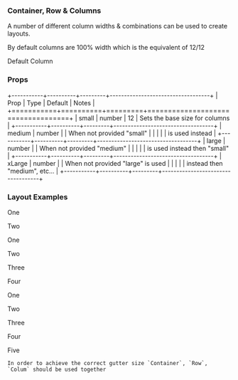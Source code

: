 
### Container, Row & Columns

A number of different column widths & combinations can be used to create layouts.

By default columns are 100% width which is the equivalent of 12/12

<Resizable>
  <Container>
      <Row>
          <Column><p style={contentStyles}>Default Column</p></Column>
      </Row>
  </Container>
</Resizable>

### Props

+-----------+----------+---------+-----------------------------------+
| Prop      | Type     | Default | Notes                             |
+===========+==========+=========+===================================+
| small     | number   |   12    | Sets the base size for columns    |
+-----------+----------+---------+-----------------------------------+
| medium    | number   |         | When not provided "small"         |
|           |          |         | is used instead                   |
+-----------+----------+---------+-----------------------------------+
| large     | number   |         | When not provided "medium"        |
|           |          |         | is used instead then "small"      |
+-----------+----------+---------+-----------------------------------+
| xLarge    | number   |         | When not provided "large" is used |
|           |          |         | instead then "medium", etc...     |
+-----------+----------+---------+-----------------------------------+

### Layout Examples

<Resizable responsive>
  <div>
    <Container style={{ paddingBottom: "20px" }}>
        <Row>
            <Column small={12} medium={6}><p style={contentStyles}>One</p></Column>
            <Column small={12} medium={6}><p style={contentStyles}>Two</p></Column>
        </Row>
    </Container>
    <Container style={{ paddingBottom: "20px" }}>
        <Row>
            <Column small={2}><p style={contentStyles}>One</p></Column>
            <Column small={4}><p style={contentStyles}>Two</p></Column>
            <Column small={2}><p style={contentStyles}>Three</p></Column>
            <Column small={4}><p style={contentStyles}>Four</p></Column>
        </Row>
    </Container>
    <Container style={{ paddingBottom: "20px" }}>
        <Row>
            <Column medium={5}><p style={contentStyles}>One</p></Column>
            <Column medium={2}><p style={contentStyles}>Two</p></Column>
            <Column medium={2}><p style={contentStyles}>Three</p></Column>
            <Column medium={2}><p style={contentStyles}>Four</p></Column>
            <Column medium={1}><p style={contentStyles}>Five</p></Column>
        </Row>
    </Container>
  </div>
</Resizable>

```hint
In order to achieve the correct gutter size `Container`, `Row`, `Colum` should be used together
```

